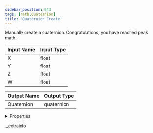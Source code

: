```yaml
---
sidebar_position: 643
tags: [Math,Quaternion]
title: 'Quaternion Create'
---
```


Manually create a quaternion. Congratulations, you have reached peak math.



<IChip uuid="cff17d2a-4333-41da-81ac-2825f25bf819" />

| Input Name | Input Type |
|-----------|-----------|
| X | float |
| Y | float |
| Z | float |
| W | float |

| Output Name | Output Type |
|-----------|-----------|
| Quaternion | quaternion |


<details>
  <summary>Properties</summary>
  <div>
    <div>
    <table>
      <thead>
        <tr>
          <th>Room availability:</th>
          <th>Available everywhere</th>
        </tr>
        <tr>
          <th>Is beta required?</th>
          <th>No</th>
        </tr>
        <tr>
          <th>Is this chip a trolling risk?</th>
          <th>No</th>
        </tr>
        <tr>
          <th>Is this chip a role assignment risk?</th>
          <th>No</th>
        </tr>
        <tr>
          <th>Chip UUID</th>
          <th>cff17d2a-4333-41da-81ac-2825f25bf819</th>
        </tr>
      </thead>
    </table>
    </div>
  </div>
</details>

._extrainfo